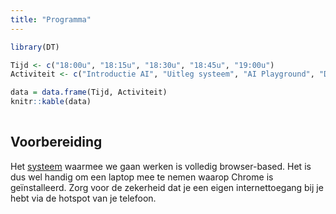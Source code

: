 ```yaml
---
title: "Programma"
---
```


```r
library(DT)

Tijd <- c("18:00u", "18:15u", "18:30u", "18:45u", "19:00u")
Activiteit <- c("Introductie AI", "Uitleg systeem", "AI Playground", "Discussie", "Einde")

data = data.frame(Tijd, Activiteit)
knitr::kable(data)
  
```

## Voorbereiding

Het <a href="https://teachablemachine.withgoogle.com/">systeem</a> waarmee we gaan werken is volledig browser-based. Het is dus wel handig om een laptop mee te nemen waarop Chrome is geïnstalleerd. Zorg voor de zekerheid dat je een eigen internettoegang bij je hebt via de hotspot van je telefoon.